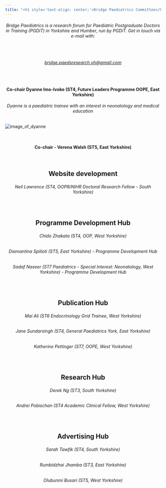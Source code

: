---
title: "<h1 style='text-align: center;'>Bridge Paediatrics Committee</h1>" # this will be the name in the menu if you don't have href specified. If href is specified that takes preference
---

</h2>

<h6 style="text-align: center;">

Bridge Paediatrics is a research forum for Paediatric Postgraduate Doctors in Training (PGDiT) in Yorkshire and Humber, run by PGDiT. Get in touch via e-mail with:

</h6>

<br />

<h6 style="text-align: center;">

[bridge.paedsresearch.yh\@gmail.com](https://bridge.paedsresearch.yh@gmail.com)

</h6>

<br />

<h4 style="text-align: center;">

Co-chair Dyanne Imo-Ivoke (ST4, Future Leaders Programme OOPE, East Yorkshire)

</h4>

<h6 style="text-align: center;">

Dyanne is a paediatric trainee with an interest in neonatology and medical education

</h6>

::: image-container
<img src="images/dyanne.png" alt="image_of_dyanne"/>
:::

<br />

<h4 style="text-align: center;">

Co-chair - Verena Walsh (ST5, East Yorkshire)

</h4>

<br />

<h2 style="text-align: center;">

Website development

</h2>

<h6 style="text-align: center;">

Neil Lawrence (ST4, OOPR/NIHR Doctoral Research Fellow - South Yorkshire)

</h6>

<br />

<h2 style="text-align: center;">

Programme Development Hub

</h2>

<h6 style="text-align: center;">

Chido Zhakata (ST4, OOP, West Yorkshire)

</h6>

<h6 style="text-align: center;">

Diamantina Spilioti (ST5, East Yorkshire) - Programme Development Hub

</h6>

<h6 style="text-align: center;">

Sadaf Naseer (ST7 Paediatrics - Special Interest: Neonatology, West Yorkshire) - Programme Development Hub

</h6>

<br />

<h2 style="text-align: center;">

Publication Hub

</h2>

<h6 style="text-align: center;">

Mai Ali (ST6 Endocrinology Grid Trainee, West Yorkshire)

</h6>

<h6 style="text-align: center;">

Jane Sundarsingh (ST4, General Paediatrics York, East Yorkshire)

</h6>

<h6 style="text-align: center;">

Katherine Pettinger (ST7, OOPE, West Yorkshire)

</h6>

<br />

<h2 style="text-align: center;">

Research Hub

</h2>

<h6 style="text-align: center;">

Derek Ng (ST3, South Yorkshire)

</h6>

<h6 style="text-align: center;">

Andrei Pobischan (ST4 Academic Clinical Fellow, West Yorkshire)

</h6>

<br />

<h2 style="text-align: center;">

Advertising Hub

</h2>

<h6 style="text-align: center;">

Sarah Tawfik (ST4, South Yorkshire)

</h6>

<h6 style="text-align: center;">

Rumbidzhai Jhamba (ST3, East Yorkshire)

</h6>

<h6 style="text-align: center;">

Olubunmi Busari (ST5, West Yorkshire)

</h6>
